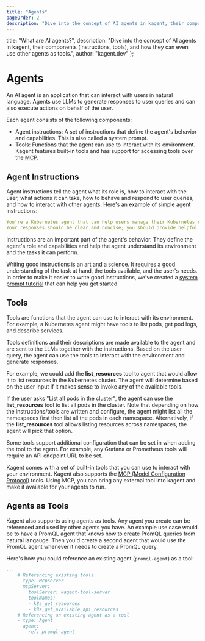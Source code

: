 ```yaml
---
title: "Agents"
pageOrder: 2
description: "Dive into the concept of AI agents in kagent, their components (instructions, tools), and how they can even use other agents as tools."
---
```


  title: "What are AI agents?",
  description: "Dive into the concept of AI agents in kagent, their components (instructions, tools), and how they can even use other agents as tools.",
  author: "kagent.dev"
};


# Agents

An AI agent is an application that can interact with users in natural language. Agents use LLMs to generate responses to user queries and can also execute actions on behalf of the user.

Each agent consists of the following components:

- Agent instructions: A set of instructions that define the agent's behavior and capabilities. This is also called a system prompt.
- Tools: Functions that the agent can use to interact with its environment. Kagent features built-in tools and has support for accessing tools over the [MCP](https://github.com/modelcontextprotocol).

## Agent Instructions

Agent instructions tell the agent what its role is, how to interact with the user, what actions it can take, how to behave and respond to user queries, and how to interact with other agents. Here's an example of simple agent instructions:

```yaml
You're a Kubernetes agent that can help users manage their Kubernetes resources.
Your responses should be clear and concise; you should provide helpful information and guidance to users.
```

Instructions are an important part of the agent's behavior. They define the agent's role and capabilities and help the agent understand its environment and the tasks it can perform.

Writing good instructions is an art and a science. It requires a good understanding of the task at hand, the tools available, and the user's needs. In order to make it easier to write good instructions, we've created a [system prompt tutorial](/docs/getting-started/system-prompts) that can help you get started.

## Tools

Tools are functions that the agent can use to interact with its environment. For example, a Kubernetes agent might have tools to list pods, get pod logs, and describe services.

Tools definitions and their descriptions are made available to the agent and are sent to the LLMs together with the instructions. Based on the user query, the agent can use the tools to interact with the environment and generate responses.

For example, we could add the **list_resources** tool to agent that would allow it to list resources in the Kubernetes cluster. The agent will determine based on the user input if it makes sense to invoke any of the available tools.

If the user asks "List all pods in the cluster", the agent can use the **list_resources** tool to list all pods in the cluster. Note that depending on how the instructions/tools are written and configure, the agent might list all the namespaces first then list all the pods in each namespace. Alternatively, if the **list_resources** tool allows listing resources across namespaces, the agent will pick that option.

Some tools support additional configuration that can be set in when adding the tool to the agent. For example, any Grafana or Prometheus tools will require an API endpoint URL to be set.

Kagent comes with a set of built-in tools that you can use to interact with your environment. Kagent also supports the [MCP (Model Configuration Protocol)](https://modelcontextprotocol.io/introduction) tools. Using MCP, you can bring any external tool into kagent and make it available for your agents to run.

## Agents as Tools

Kagent also supports using agents as tools. Any agent you create can be referenced and used by other agents you have. An example use case would be to have a PromQL agent that knows how to create PromQL queries from natural langauge. Then you'd create a second agent that would use the PromQL agent whenever it needs to create a PromQL query.

Here's how you could reference an existing agent (`promql-agent`) as a tool:

```yaml
...
    # Referencing existing tools
    - type: McpServer
      mcpServer:
        toolServer: kagent-tool-server
        toolNames:
        - k8s_get_resources
        - k8s_get_available_api_resources
    # Referencing an existing agent as a tool
    - type: Agent
      agent:
        ref: promql-agent
```